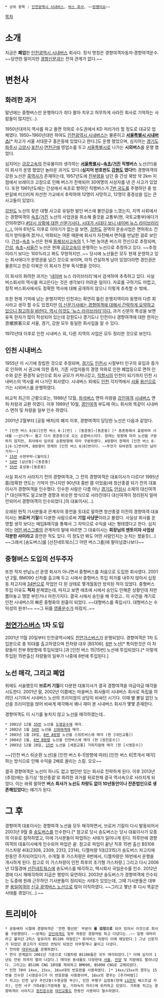  * 상위 항목 : [[인천광역시 시내버스]], [[버스 회사]], ~~[[망했어요]]~~

{{{+1 京鄉旅客}}}

[[목차]]

= 소개 =
지금은 '''폐업'''한 [[인천광역시 시내버스]] 회사다. 정식 명칭은 경향여객자동차·경향여객운수.
~~당연한 말이지만 [[경향신문]]과는 전혀 관계가 없다.~~

= 변천사 =
== 화려한 과거 ==
말년에는 중형버스만 운행하다가 죄다 팔아 치우고 허무하게 사라진 회사로 기억하는 사람들이 많지만(...).

1950년대까지 역사를 파고 들면 의외로 수도권에서 KD 저리가라 할 정도로 대규모 업체였다. 1950~1960년대만 하여도 [[인천광역시 시내버스]]는 물론이고 '''[[서울특별시 시내버스]]'''[* 차고가 서울 서대문구 홍은동에 있었다고 한다.]도 운행 했었으며, 심지어는 [[경기도]] [[파주시]]·[[고양시]]·[[포천시]]·[[연천군]]에 영업소를 두고 [[서울특별시]]로 나가는 '''시외버스'''를 운행 했었다.

심지어는 [[금강고속]]의 전유물이라 생각하는 '''[[서울특별시]]~[[속초]]/[[고성군|거진]] 직행버스''' 노선(!!!)을 이 회사가 운영 했었던 놀라운 과거도 있다.('''심지어 번호판도 [[강원도]] 였다!!''') 경향여객의 강원 노선은 [[흑역사]]가 존재하는데, 1957년도에 [[진부령]]을 넘던 중 간성 북방 약 2km 지점에서 브레이크 고장으로 인해 버스가 전복되어 30여명의 사상자를 낸 큰 사고가 있었다. 또한 1961년도에는 간성에서 속초로 향하던 직행버스가 [[7번 국도]]를 주행하던 중 빙판길에 미끄러져 자산천 가교에서 추락하여 12명이 사망하고, 12명이 중경상을 입는 큰 사고들이 있었다.

[[강원도]] 노선의 잦은 대형 사고로 유일한 발인 버스에 불안감을 느꼈는지, 지역 사회에서는 경향여객의 [[속초]]/[[고성군|거진]] 노선의 사업권을 취소해 줄것을 교통부(현, 국토교통부)에다가 건의하였다.[http://newslibrary.naver.com/viewer/index.nhn?articleId=1961121500329103009&editNo=3&printCount=1&publishDate=1961-12-15&officeId=00032&pageNo=3&printNo=4924&publishType=00010 #당시 상황에 대한 신문기사다. 시대가 시대다 보니 네이버 뉴스 라이브러리(...).] 아마 61년도 이후로 이야기가 없는걸 보면,  [[강원도]] 권역의 운송사업은 면허취소 건의가 받아들여 졌거나, 악화되는 여론 때문에 회사가 자진해서 면허를 반납한 걸로 보인다. [[고성군|간성]]~[[속초]] 노선은 현재 [[동해상사고속]]의 1, 1-1번 농어촌 버스의 전신으로 추정되며, [[고성군|간성]], [[속초시|속초]]~[[서울특별시|서울]]간 노선은 현재 [[금강고속]]이 운행하는 노선으로 추정하고 있다. ~~추정이라기 보다는 100%라고 봐도 무방하지만..~~ 당시에 노선들은 모두 현재 운영하고 있는 회사에다가 운영권을 넘긴 것으로 보이며, 아직 건실하게 남아 있었더라면 경인권은 물론이고 한강 이북은 이 회사가 전부 독식했을 것이다.

이 회사의 화려한 과거는 '[[네이버]] 뉴스 라이브러리'에서 검색하여 추측하고 있다. 사실 버스회사의 역사를 파고든다는 것은 생각보다 어려운 일이다. 자료를 구하기도 어렵고, 정작 버스회사에서도 정확한 역사에 대해 공개하지 않으니 이렇게 추측할 수 밖에..

또한 현재 기억에 남는 운행지역인 인천과는 확연히 틀린 운행지역이라 동명의 다른 회사라고 생각 할 수도 있겠지만 [http://newslibrary.naver.com/viewer/index.nhn?articleId=1954102100329202009&editNo=1&printCount=1&publishDate=1954-10-21&officeId=00032&pageNo=2&printNo=2676&publishType=00020 이 신문기사에는 경향여객에 대해서 간략하게 요약하고 있으니 참고하길 바란다. 역시 이것도 '뉴스 라이브러리'이다.] 과거 신문의 특성을 보면 유독 한자가 많이 작성되어 있는데 강원도나 경기도나 인천이나 경향여객에 대한 한자는 京鄉旅客으로 서울, 경기, 강원 모두 동일한 회사임을 알 수 있다.

1970년대 이후로 인천 시내버스 외, 다른 지역의 사업은 모두 정리한 것으로 보인다.

== 인천 시내버스 ==
1955년 이 시기에 창립한 것으로 추정되며, [[경기도]] [[인천광역시|인천시]] 시절부터 인구의 유입과 증가로 인하여 시 권고에 의한 증차, 기존 사업자들의 경영 악화로 인한 폐업등으로 면허 인수와 같은 환경적 요인으로 회사 규모가 커져나갔고, [[직할시]]의 인천이 되기까지 인천 시내버스의 역사를 써 나가던 회사였다. 시내버스 외에도 [[인천]] 각지역에서 [[서울]] [[용산]]으로 가는 시외버스를 운행하였다. 

비교적 최근의 근황으로는, 1998년 12월, [[좌석버스]] 면허·차량을 [[강인여객]] [[시내버스]] 면허·차량과 교환 하였다. 이후 1999년 10월, [[경인여객]] 부도때 여느 회사와 똑같이 시내버스 면허 및 차량을 일부 인수 하였다.

2001년 2월부터 [공동 배차]의 폐지 이후, 경향여객이 담당한 노선은 다음과 같았다.

 * [인천 버스 6|6][인천 버스 6-1|번] : [동춘동]~[동춘동] [* 동춘동에서 출발하여 시내를 ~~신나게~~ 돌고 다시 동춘동으로 오는 순환버스이다. 원래는 방향에 따라 노선을 구분하지 않지만, 회사에서 임의로 순환방향에 따라 구분하였다. A방향이 현재의 [인천 버스 6-1|6-1]번이며, B방향이 현재의 [인천 버스 6|6]번이다. ~~무언가 뒤바뀐듯 보이지만 넘어가자~~]
 * [[인천 버스 15|15번]] 수현부락~[월미도]
 * [[인천 버스 34|34번]] [삼산동]~[동춘동]
 * [[인천 버스 35|35번]] 효성동~[동춘동]

사실 회사가 사라지기 전의 경향여객과, 그 전의 경향여객은 대표이사가 다르다! 1995년쯤(정확한 연도는 기억이 안나지만 90년대 중반 쯤 이었음)에 청산종결 되기 전의 대표이사가 경향여객을 인수했다. 인수한 사람은 다름 아닌 [[경기도]] [[안성시]] 소재의 대신여객[* 대신여객도 알고보면 경향과 비슷한 방식으로 사라진데다 대신여객이 정리된지 얼마 안되어서 경향여객이 인수되었다.]의 대표이사(...).

오래된 현직 기사분들과 관계자의 증언을 토대로 말하면 청산종결 이전의 경향여객 대표이사는 '''브로커 기질'''이 다분한 사람으로써 '''기업 사냥꾼'''이라고 불렸다. 사실상 회사를 운영할 생각 보다는 매입&매각을 통해서 그 차익으로 수익을 내는 형태였다고 한다. 심지어는 [[선진네트웍스|어떤 버스그룹]]의 관계자의 말에 따르면 그 대표이사는 '''회장님의 멘토이자 사업상 각분한 사이라고''' 증언한 적도 있다. 이 정도만 봐도 어떤 사람인지는 눈치는 챘을듯(...) ~~그래서 [송도버스]를 [선진네트웍스|그 어떤 버스그룹]에 팔아넘겼나보다~~

== 중형버스 도입의 선두주자 ==
또한 적자 반납노선 운영 회사가 아니면서 중형버스를 처음으로 도입한 회사였다. 2001년 2월, BM090 신차를 출고해 두고 시에서 중형버스 투입 허가를 내주지 않아서 십정동 차고지에 [[인천 버스 34|34번]]으로 작업만 다 된 상태로 몇개월동안 방치된 적이 있었다. 중형버스 투입 이유도 '''적자''' 문제였는데, 따지고 보면 애초에 시에서 승인도 안해준 상황인데 차만 뽑아놓고 땡깡 부린거나 마찬가지다. 결국 시에서 승인을 해 주었고.. 이 사건을 계기로 인천 시내버스의 빠른 중형화의 원흉이 되었다. ~~대형버스를 죽입시다. 대형버스는 수익성의 원쑤!~~ ~~그 뒤를 [[영풍운수]]가 따랐지..~~

== [[천연가스버스]] 1차 도입 ==
2001년 11월 20일부터 인천광역시에도 [[천연가스버스]]가 운행되었다. 경향여객은 1차 도입분으로 총 10대를 출고하였으며 전차량 대우 [BS106]. [[인천 버스 6|6번]] 노선[* 특이한것은 이 차량들이 전부 B방향에 투입되었다.]과 [인천 버스 15|15번] 노선에 투입되었다.[* 이렇게 투입된 15번출신 차량들의 일부가 나중에 8번에 투입된다.]

== 노선 매각, 그리고 폐업 ==
위에도 서술했듯이 '''브로커 기질'''이 다분한 대표이사가 결국 경향여객을 야금야금 매각을 시도한다. 2001년 말, 2002년 이쯤에는 마을버스 회사들이 시내버스 회사로 독립을 하려던 시기여서 시내버스 노선의 프리미엄이 상당히 비싸던 시기다. 이때 별 볼일 없던 노선을 프리미엄을 얹어 비싸게 매각해서 꽤나 재미 본 시내버스 회사가 몇몇 존재한다.

경향여객도 이 시기를 놓치지 않고 노선을 매각하였는데..

 * 2001년 12월 [[인천 버스 35|35번]] 노선을 [[도영운수]]에 매각.
 * 2002년 1월 [[인천 버스 34|34번]] 노선을 [[신화여객]]에 매각.
 * 2003년 1월 20일, [[인천 버스 6-1|6번 A방향]] 노선을 스위트버스에 매각 (현 [대인교통])
 * 2004년 1월, [[인천 버스 6|6번 B방향]] 노선을 인천버스에 매각 (현 [원진운수])
 * 2003년 12월 28일, [[인천 버스 15|15번]] 노선을 [세원교통] 가좌지점에 매각 (현 [시영운수])

~~[인천 버스 6|순환 노선]을 [인천 버스 6-1|방향에 따라] [인천 버스 6|쪼개서 매각]하는 방식으로 인해 수익을 2배로 올리는 스킬. 오오~~

결국 경향여객은 노선이 하나도 없고 법인만 있는 회사로 전략하게 된다. 이후 2013년(추정)에는 등기상 '청산종결'로 화려한 과거를 뒤로한채 결국 역사속으로 사라지게 되었다. 이는 바꿔 말하면 '''버스 회사가 노선도 차량도 없이 10년동안이나 잔존법인으로 생존해있었다'''는 얘기가 된다.

= 그 후 =
경향여객 대표이사는 경향여객 노선을 모두 매각하면서, 브로커 기질이 다시 발동되어서 2003년 9월 중 [[송도버스]]를 인수한다.[* 참고로 당시 송도버스는 당시 대표이사가 모종의 이유로 잠적하였고, 이에 기사분들이 파업하는 사태가 일어나게 된다. 하루만에 경향여객의 대표이사에게 인수되어 파업은 끝. 참고로 파업이 끝난 직후 15번 출신 BS106 가스차량 4대(2308, 2309, 2313, 2314), 디젤차량 1대(2315)가 송도버스 차고지에 한동안 주차되어있다가, 수개월 후 가스차량은 8번에서, 디젤차량은 16번에서 운행을 개시하게 된다. 참고로 이 가스차량이 인천 최후의 초기형 가스차량.] 그리고 다시 2006년 12월경에 [[선진네트웍스]]에 송도버스를 매각하고, 택시회사 국일운수를 인수. 2012년경에 다시 재매각하여 지금은 행방이 묘연하다. 2003년 송도버스가 경향여객에 인수되는 도중에 원래 근무하던 기사분들이 정리되는 사태가 있었는데, 그때 기사분들은 대부분 [[용일여객]]의 [[인천 버스 9200|신규 광역버스 노선]]으로 많이 이직하였다. ~~그리고 몇년 후 다시 똑같은 사태를 겪었다(...).~~

= 트리비아 =
 * 공동배차 시절에 경향여객은 '전면 행선판' 부분이 '''올 검정으로''' 되어 있어서 이것으로 회사를 구분했었다. ~~문제는 [[강인여객]]도 일부 차량은 경향처럼 하고 다녔다는..~~ 일명 대머리라고 불리던 2피스 앞유리의 BS106 차량은[* 좌석버스 차량이 이에 해당된다.] 그냥 신문지가 되었던 광고지가 되었던 썬팅이 되었건 아무렇게나 붙이고 다녔다.
 * 전차량 [[대우버스]]를 운행하였다.
 * 연식 관계없이 2001년 기준으로 디젤차량 BS106들은 모두 매각되었다.[* 이때 심지어 1년도 안된 차까지 팔려 나갔다.] 매각된 동네들도 다양한데 [[서울특별시|서울]], [[안양시|안양]] 및 지방에도 팔려나갔다. 그리고는 BS106 CNG 10대를 제외하고 BM090, BS090 CNG로 교체되었다.
 * 인천 70바 14xx, 15xx, 16xx대의 번호판을 사용하였다. [* 14xx/15xx의 경우는 15번을 인수한 [시영운수]가 이 번호판을 사용중이며, 16xx의 경우는 [추가바람]]
 * 차고는 인천 남구 주안2동(수봉공원 부근), 인천 부평구 십정동(현재 [[LG전자]] 베스트샵 자리), 인천 서구 가좌4동(가정여중 앞, 가좌녹지 자리)에 위치하고 있었다. 가좌동 차고는 경향여객이 사라지고 [[원진운수]]와 [[대인교통]]도 한동안 사용하다 철수하였다.
